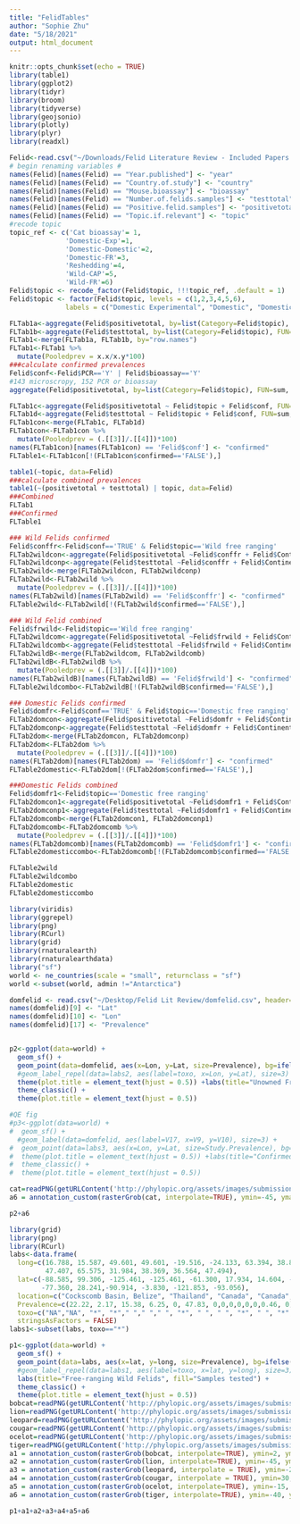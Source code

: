 ```yaml
---
title: "FelidTables"
author: "Sophie Zhu"
date: "5/18/2021"
output: html_document
---
```


```r
knitr::opts_chunk$set(echo = TRUE)
library(table1)
library(ggplot2)
library(tidyr)
library(broom)
library(tidyverse)
library(geojsonio)
library(plotly)
library(plyr)
library(readxl)
```

```r
Felid<-read.csv("~/Downloads/Felid Literature Review - Included Papers.csv")
# begin renaming variables #
names(Felid)[names(Felid) == "Year.published"] <- "year"
names(Felid)[names(Felid) == "Country.of.study"] <- "country"
names(Felid)[names(Felid) == "Mouse.bioassay"] <- "bioassay"
names(Felid)[names(Felid) == "Number.of.felids.samples"] <- "testtotal"
names(Felid)[names(Felid) == "Positive.felid.samples"] <- "positivetotal"
names(Felid)[names(Felid) == "Topic.if.relevant"] <- "topic"
#recode topic
topic_ref <- c('Cat bioassay'= 1,
              'Domestic-Exp'=1, 
              'Domestic-Domestic'=2,
              'Domestic-FR'=3,
              'Reshedding'=4,
              'Wild-CAP'=5,
              'Wild-FR'=6)
Felid$topic <- recode_factor(Felid$topic, !!!topic_ref, .default = 1)
Felid$topic <- factor(Felid$topic, levels = c(1,2,3,4,5,6), 
              labels = c("Domestic Experimental", "Domestic", "Domestic free ranging", "Reshedding", "Wild captive", "Wild free ranging"))

```



```r
FLTab1a<-aggregate(Felid$positivetotal, by=list(Category=Felid$topic), FUN=sum, na.rm=TRUE)
FLTab1b<-aggregate(Felid$testtotal, by=list(Category=Felid$topic), FUN=sum, na.rm=TRUE)
FLTab1<-merge(FLTab1a, FLTab1b, by="row.names")
FLTab1<-FLTab1 %>%
  mutate(Pooledprev = x.x/x.y*100)
###calculate confirmed prevalences
Felid$conf<-Felid$PCR=='Y' | Felid$bioassay=='Y'
#143 microscropy, 152 PCR or bioassay
aggregate(Felid$positivetotal, by=list(Category=Felid$topic), FUN=sum, na.rm=TRUE)

FLTab1c<-aggregate(Felid$positivetotal ~ Felid$topic + Felid$conf, FUN=sum, na.rm=TRUE)
FLTab1d<-aggregate(Felid$testtotal ~ Felid$topic + Felid$conf, FUN=sum, na.rm=TRUE)
FLTab1con<-merge(FLTab1c, FLTab1d)
FLTab1con<-FLTab1con %>%
  mutate(Pooledprev = (.[[3]]/.[[4]])*100)
names(FLTab1con)[names(FLTab1con) == 'Felid$conf'] <- "confirmed"
FLTable1<-FLTab1con[!(FLTab1con$confirmed=='FALSE'),]

```



```r
table1(~topic, data=Felid)
###calculate combined prevalences
table1(~(positivetotal + testtotal) | topic, data=Felid)
###Combined
FLTab1
###Confirmed
FLTable1
```



```r
### Wild Felids confirmed
Felid$conffr<-Felid$conf=='TRUE' & Felid$topic=='Wild free ranging'
FLTab2wildcon<-aggregate(Felid$positivetotal ~Felid$conffr + Felid$Continent, FUN=sum, na.rm=TRUE)
FLTab2wildconp<-aggregate(Felid$testtotal ~Felid$conffr + Felid$Continent, FUN=sum, na.rm=TRUE)
FLTab2wild<-merge(FLTab2wildcon, FLTab2wildconp)
FLTab2wild<-FLTab2wild %>%
  mutate(Pooledprev = (.[[3]]/.[[4]])*100)
names(FLTab2wild)[names(FLTab2wild) == 'Felid$conffr'] <- "confirmed"
FLTable2wild<-FLTab2wild[!(FLTab2wild$confirmed=='FALSE'),]

### Wild Felid combined
Felid$frwild<-Felid$topic=='Wild free ranging'
FLTab2wildcom<-aggregate(Felid$positivetotal ~Felid$frwild + Felid$Continent, FUN=sum, na.rm=TRUE)
FLTab2wildcomb<-aggregate(Felid$testtotal ~Felid$frwild + Felid$Continent, FUN=sum, na.rm=TRUE)
FLTab2wildB<-merge(FLTab2wildcom, FLTab2wildcomb)
FLTab2wildB<-FLTab2wildB %>%
  mutate(Pooledprev = (.[[3]]/.[[4]])*100)
names(FLTab2wildB)[names(FLTab2wildB) == 'Felid$frwild'] <- "confirmed"
FLTable2wildcombo<-FLTab2wildB[!(FLTab2wildB$confirmed=='FALSE'),]

### Domestic Felids confirmed
Felid$domfr<-Felid$conf=='TRUE' & Felid$topic=='Domestic free ranging'
FLTab2domcon<-aggregate(Felid$positivetotal ~Felid$domfr + Felid$Continent, FUN=sum, na.rm=TRUE)
FLTab2domconp<-aggregate(Felid$testtotal ~Felid$domfr + Felid$Continent, FUN=sum, na.rm=TRUE)
FLTab2dom<-merge(FLTab2domcon, FLTab2domconp)
FLTab2dom<-FLTab2dom %>%
  mutate(Pooledprev = (.[[3]]/.[[4]])*100)
names(FLTab2dom)[names(FLTab2dom) == 'Felid$domfr'] <- "confirmed"
FLTable2domestic<-FLTab2dom[!(FLTab2dom$confirmed=='FALSE'),]

###Domestic Felids combined
Felid$domfr1<-Felid$topic=='Domestic free ranging'
FLTab2domcon1<-aggregate(Felid$positivetotal ~Felid$domfr1 + Felid$Continent, FUN=sum, na.rm=TRUE)
FLTab2domconp1<-aggregate(Felid$testtotal ~Felid$domfr1 + Felid$Continent, FUN=sum, na.rm=TRUE)
FLTab2domcomb<-merge(FLTab2domcon1, FLTab2domconp1)
FLTab2domcomb<-FLTab2domcomb %>%
  mutate(Pooledprev = (.[[3]]/.[[4]])*100)
names(FLTab2domcomb)[names(FLTab2domcomb) == 'Felid$domfr1'] <- "confirmed"
FLTable2domesticcombo<-FLTab2domcomb[!(FLTab2domcomb$confirmed=='FALSE'),]

```


```r
FLTable2wild
FLTable2wildcombo
FLTable2domestic
FLTable2domesticcombo
```

```r
library(viridis)
library(ggrepel)
library(png)
library(RCurl)
library(grid)
library(rnaturalearth)
library(rnaturalearthdata)
library("sf")
world <- ne_countries(scale = "small", returnclass = "sf")
world <-subset(world, admin !="Antarctica")

domfelid <- read.csv("~/Desktop/Felid Lit Review/domfelid.csv", header=FALSE, comment.char="#")
names(domfelid)[9] <- "Lat"
names(domfelid)[10] <- "Lon"
names(domfelid)[17] <- "Prevalence"


p2<-ggplot(data=world) + 
  geom_sf() +
  geom_point(data=domfelid, aes(x=Lon, y=Lat, size=Prevalence), bg=ifelse(domfelid$V13=="Y"|domfelid$V14=="Y", "red4", "yellow"), col="black", pch=21, stroke=1) +
  #geom_label_repel(data=labs2, aes(label=toxo, x=Lon, y=Lat), size=3) +
  theme(plot.title = element_text(hjust = 0.5)) +labs(title="Unowned Free-ranging Domestic Felids", fill="Samples tested") +
  theme_classic() +
  theme(plot.title = element_text(hjust = 0.5))

#QE fig
#p3<-ggplot(data=world) + 
#  geom_sf() +
  #geom_label(data=domfelid, aes(label=V17, x=V9, y=V10), size=3) +
#  geom_point(data=labs3, aes(x=Lon, y=Lat, size=Study.Prevalence), bg=ifelse(labs3$Study.Prevalence<=0, "turquoise1", "mediumblue"), col="black", pch=21, stroke=1) +
#  theme(plot.title = element_text(hjust = 0.5)) +labs(title="Confirmed T. gondii oocyst shedding prevalence among free-ranging domestic felids", fill="mediumblue") +
#  theme_classic() +
#  theme(plot.title = element_text(hjust = 0.5))

cat=readPNG(getURLContent('http://phylopic.org/assets/images/submissions/23cd6aa4-9587-4a2e-8e26-de42885004c9.512.png'))
a6 = annotation_custom(rasterGrob(cat, interpolate=TRUE), ymin=-45, ymax=5, xmin=-155, xmax=-105)
```

```r
p2+a6
```

```r
library(grid)
library(png)
library(RCurl)
labs<-data.frame(
  long=c(16.788, 15.587, 49.601, 49.601, -19.516, -24.133, 63.394, 38.838,
         47.407, 65.575, 31.984, 38.369, 36.564, 47.494),
  lat=c(-88.585, 99.306, -125.461, -125.461, -61.300, 17.934, 14.604, -107.122, 
        -77.360, 28.241,-90.914, -3.830, -121.853, -93.056),
  location=c("Cockscomb Basin, Belize", "Thailand", "Canada", "Canada", "Bolivia", "Namibia", "Sweden", "United States", "Canada", "Finland", "United States", "Spain", "United States", "United States"),
  Prevalence=c(22.22, 2.17, 15.38, 6.25, 0, 47.83, 0,0,0,0,0,0,0.46, 0),
  toxo=c("NA","NA", "*", "*"," "," "," ", "*", " ", " ", "*", " ", "*", "*"),
  stringsAsFactors = FALSE)
labs1<-subset(labs, toxo=="*")

p1<-ggplot(data=world) + 
  geom_sf() +
  geom_point(data=labs, aes(x=lat, y=long, size=Prevalence), bg=ifelse(labs$toxo=="*", "red4", "yellow"), col="black", pch=21, stroke=0.5) +
  #geom_label_repel(data=labs1, aes(label=toxo, x=lat, y=long), size=3) +
  labs(title="Free-ranging Wild Felids", fill="Samples tested") +
  theme_classic() +
  theme(plot.title = element_text(hjust = 0.5))
bobcat=readPNG(getURLContent('http://phylopic.org/assets/images/submissions/20442a12-596d-4987-a668-509c19a155da.512.png'))
lion=readPNG(getURLContent('http://phylopic.org/assets/images/submissions/e2015ba3-4f7e-4950-9bde-005e8678d77b.512.png'))
leopard=readPNG(getURLContent('http://phylopic.org/assets/images/submissions/78dbe564-bcba-4dc3-8bdc-fb95fc288580.512.png'))
cougar=readPNG(getURLContent('http://phylopic.org/assets/images/submissions/3f8eff77-2868-4121-8d7d-a55ebdd49e04.original.png'))
ocelot=readPNG(getURLContent('http://phylopic.org/assets/images/submissions/a42bad64-5ded-489e-9aa4-b3d93d6db7ab.512.png'))
tiger=readPNG(getURLContent('http://phylopic.org/assets/images/submissions/e148eabb-f138-43c6-b1e4-5cda2180485a.512.png'))
a1 = annotation_custom(rasterGrob(bobcat, interpolate=TRUE), ymin=2, ymax=50, xmin=-140, xmax=-120)
a2 = annotation_custom(rasterGrob(lion, interpolate=TRUE), ymin=-45, ymax=5, xmin=-32, xmax=12)
a3 = annotation_custom(rasterGrob(leopard, interpolate = TRUE), ymin=-20, ymax=10, xmin=75, xmax=107)
a4 = annotation_custom(rasterGrob(cougar, interpolate = TRUE), ymin=30, ymax=70, xmin=-168, xmax=-138)
a5 = annotation_custom(rasterGrob(ocelot, interpolate=TRUE), ymin=-15, ymax=30, xmin=-122, xmax=-92)
a6 = annotation_custom(rasterGrob(tiger, interpolate=TRUE), ymin=-40, ymax=-10, xmin=75, xmax=107)
```

```r
p1+a1+a2+a3+a4+a5+a6
```